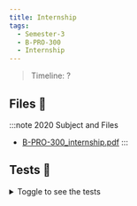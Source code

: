 ```yaml
---
title: Internship
tags:
  - Semester-3
  - B-PRO-300
  - Internship
---
```

> Timeline: ?


## Files 📂

:::note 2020 Subject and Files
- [B-PRO-300_internship.pdf](https://github.com/Studio-17/Epitech-Subjects/raw/main/Semester-3/B-PRO-300/Internship/B-PRO-300_internship.pdf)
:::

## Tests 🤖
<details>
  <summary>Toggle to see the tests</summary>
  <div>
Yo
  </div>
</details>

